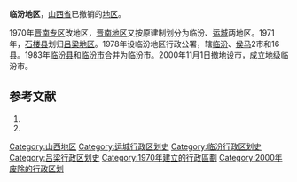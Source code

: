 '''临汾地区'''，[[山西省|山西省]]已撤销的[[地区行政公署|地区]]。

1970年[[晋南专区|晋南专区]]改地区，[[晋南地区|晋南地区]]又按原建制划分为临汾、[[运城地区|运城]]两地区。1971年，[[石楼县|石楼县]]划归[[吕梁地区|吕梁地区]]。1978年设临汾地区行政公署，辖[[临汾|临汾]]、[[侯马|侯马]]2市和16县。1983年[[临汾县|临汾县]]和[[临汾市|临汾市]]合并为临汾市。2000年11月1日撤地设市，成立地级临汾市。

== 参考文献 ==
{{Wikisource|国务院关于同意山西省撤销临汾地区设立地级临汾市的批复}}
# {{Cite book | author = 戴均良等 | title = 《中国古今地名大词典》 | location = 上海 | publisher = 上海辞书出版社 | date = 2005 | language = zh-hans }}
# {{Cite book | author = 史为乐 | title = 《中华人民共和国政区沿革（1949-2002）》 | location = 北京 | publisher = 人民出版社 | date = 2006 | language = zh-hans }}

{{山西省历史二级政区|nocat}}
[[Category:山西地区|Category:山西地区]]
[[Category:运城行政区划史|Category:运城行政区划史]]
[[Category:临汾行政区划史|Category:临汾行政区划史]]
[[Category:吕梁行政区划史|Category:吕梁行政区划史]]
[[Category:1970年建立的行政區劃|Category:1970年建立的行政區劃]]
[[Category:2000年废除的行政区划|Category:2000年废除的行政区划]]
